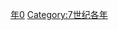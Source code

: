 {{Catnav|頁面分類|历史|歷史時代|年|7世纪各年}}
{{Commons category|660}}

[[Category:660年代|年0]]
[[Category:7世纪各年|Category:7世纪各年]]